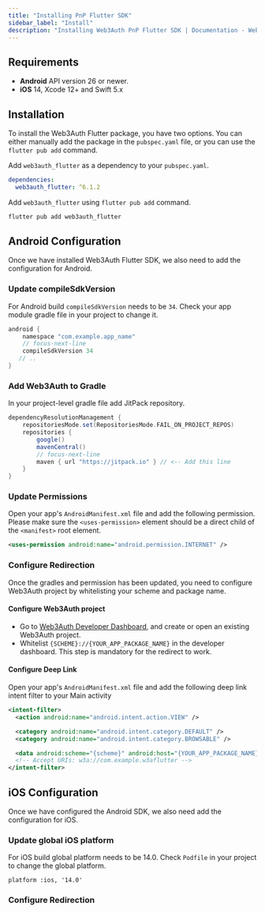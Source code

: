 ```yaml
---
title: "Installing PnP Flutter SDK"
sidebar_label: "Install"
description: "Installing Web3Auth PnP Flutter SDK | Documentation - Web3Auth"
---
```


## Requirements

- **Android** API version 26 or newer.
- **iOS** 14, Xcode 12+ and Swift 5.x

## Installation

To install the Web3Auth Flutter package, you have two options. You can either manually add the
package in the `pubspec.yaml` file, or you can use the `flutter pub add` command.

Add `web3auth_flutter` as a dependency to your `pubspec.yaml`.

```yaml
dependencies:
  web3auth_flutter: ^6.1.2
```

Add `web3auth_flutter` using `flutter pub add` command.

```sh
flutter pub add web3auth_flutter
```

## Android Configuration

Once we have installed Web3Auth Flutter SDK, we also need to add the configuration for Android.

### Update compileSdkVersion

For Android build `compileSdkVersion` needs to be `34`. Check your app module gradle file in your
project to change it.

```groovy
android {
    namespace "com.example.app_name"
    // focus-next-line
    compileSdkVersion 34
   // ..
}
```

### Add Web3Auth to Gradle

In your project-level gradle file add JitPack repository.

```groovy
dependencyResolutionManagement {
    repositoriesMode.set(RepositoriesMode.FAIL_ON_PROJECT_REPOS)
    repositories {
        google()
        mavenCentral()
        // focus-next-line
        maven { url "https://jitpack.io" } // <-- Add this line
    }
}
```

### Update Permissions

Open your app's `AndroidManifest.xml` file and add the following permission. Please make sure the
`<uses-permission>` element should be a direct child of the `<manifest>` root element.

```xml
<uses-permission android:name="android.permission.INTERNET" />
```

### Configure Redirection

Once the gradles and permission has been updated, you need to configure Web3Auth project by
whitelisting your scheme and package name.

#### Configure Web3Auth project

- Go to [Web3Auth Developer Dashboard](https://dashboard.web3auth.io), and create or open an
  existing Web3Auth project.
- Whitelist `{SCHEME}://{YOUR_APP_PACKAGE_NAME}` in the developer dashboard. This step is mandatory
  for the redirect to work.

#### Configure Deep Link

Open your app's `AndroidManifest.xml` file and add the following deep link intent filter to your
Main activity

```xml
<intent-filter>
  <action android:name="android.intent.action.VIEW" />

  <category android:name="android.intent.category.DEFAULT" />
  <category android:name="android.intent.category.BROWSABLE" />

  <data android:scheme="{scheme}" android:host="{YOUR_APP_PACKAGE_NAME}"/>
  <!-- Accept URIs: w3a://com.example.w3aflutter -->
</intent-filter>
```


## iOS Configuration

Once we have configured the Android SDK, we also need add the configuration for iOS.

### Update global iOS platform

For iOS build global platform needs to be 14.0. Check `Podfile` in your project to change the global
platform.

```
platform :ios, '14.0'
```

### Configure Redirection

<IOSWhitelist />
